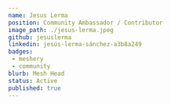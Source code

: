 ---
name: Jesus Lerma
position: Community Ambassador / Contributor
image_path: ./jesus-lerma.jpeg
github: jesuslerma
linkedin: jesús-lerma-sánchez-a3b8a249
badges: 
 - meshery
 - community
blurb: Mesh Head
status: Active
published: true
---
